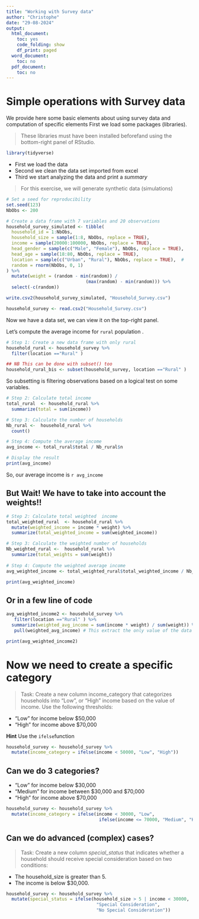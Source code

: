 ```yaml
---
title: "Working with Survey data"
author: "Christophe"
date: "29-08-2024"
output:
  html_document:
    toc: yes
    code_folding: show
    df_print: paged
  word_document:
    toc: no
  pdf_document:
    toc: no
---
```



#  Simple operations with Survey data
We provide here some basic elements about using survey data and computation of specific elements
First we load some packages (libraries). 

> These libraries must have been installed beforefand using the bottom-right panel of RStudio. 

```r
library(tidyverse) 
```


* First we load the data
* Second we clean the data set imported from excel 
* Third we start analyzing the data and print a *summary*

> For this exercise, we will generate synthetic data (simulations)

```r
# Set a seed for reproducibility
set.seed(123)
NbObs <- 200

# Create a data frame with 7 variables and 20 observations
household_survey_simulated <- tibble(
  household_id = 1:NbObs,                               
  household_size = sample(1:8, NbObs, replace = TRUE),  
  income = sample(20000:100000, NbObs, replace = TRUE),
  head_gender = sample(c("Male", "Female"), NbObs, replace = TRUE),  
  head_age = sample(18:80, NbObs, replace = TRUE),      
  location = sample(c("Urban", "Rural"), NbObs, replace = TRUE),  #
  random = rnorm(NbObs, 0, 1)               
) %>%
  mutate(weight = (random - min(random)) / 
                              (max(random) - min(random))) %>%
  select(-c(random))

write.csv2(household_survey_simulated, "Household_Survey.csv")
```


```r
household_survey <- read.csv2("Household_Survey.csv")
```

Now we have a data set, we can view it on the top-right panel. 

Let's compute the average income for `rural` population . 

```r
# Step 1: Create a new data frame with only rural
household_rural <- household_survey %>%
  filter(location =="Rural" )

## NB This can be done with subset() too
household_rural_bis <- subset(household_survey, location =="Rural" )
```

So subsetting is filtering observations based on a logical test on some variables. 

```r
# Step 2: Calculate total income
total_rural  <- household_rural %>%
  summarize(total = sum(income))

# Step 3: Calculate the number of households 
Nb_rural <-  household_rural %>%
  count()

# Step 4: Compute the average income
avg_income <- total_rural$total / Nb_rural$n

# Display the result
print(avg_income)

```

So, our average income is `r avg_income`

## But Wait! We have to take into account the weights!!


```r
# Step 2: Calculate total weighted  income
total_weighted_rural  <- household_rural %>%
  mutate(weighted_income = income * weight) %>%
  summarize(total_weighted_income = sum(weighted_income))

# Step 3: Calculate the weighted number of households 
Nb_weighted_rural <-  household_rural %>%
  summarize(total_weights = sum(weight))
  
# Step 4: Compute the weighted average income
avg_weighted_income <- total_weighted_rural$total_weighted_income / Nb_weighted_rural$total_weights

print(avg_weighted_income)

```

## Or in a few line of code

```r
avg_weighted_income2 <- household_survey %>%
   filter(location =="Rural" ) %>%
  summarize(weighted_avg_income = sum(income * weight) / sum(weight)) %>%
   pull(weighted_avg_income) # This extract the only value of the data frame

print(avg_weighted_income2)
```
# Now we need to create a specific category 

> Task: Create a new column income_category that categorizes households into "Low",  or "High" income based on the value of income. Use the following thresholds:

* "Low" for income below $50,000
* "High" for income above $70,000

**Hint** Use the `ifelse`function 

```r
household_survey <- household_survey %>%
  mutate(income_category = ifelse(income < 50000, "Low", "High"))
```

## Can we do 3 categories? 
 
* "Low" for income below $30,000
* "Medium" for income between $30,000 and $70,000
* "High" for income above $70,000
 
```r
household_survey <- household_survey %>%
  mutate(income_category = ifelse(income < 30000, "Low",
                                   ifelse(income <= 70000, "Medium", "High")))
```
 
## Can we do advanced (complex)  cases?
> Task: Create a new column *special_status* that indicates whether a household should receive special consideration based on two conditions:

* The household_size is greater than 5.
* The income is below $30,000.

```r
household_survey <- household_survey %>%
  mutate(special_status = ifelse(household_size > 5 | income < 30000, 
                                  "Special Consideration", 
                                  "No Special Consideration"))
```

